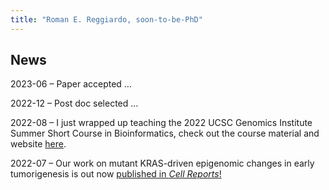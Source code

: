 ```yaml
---
title: "Roman E. Reggiardo, soon-to-be-PhD"
---
```


## News

2023-06 -- Paper accepted ... 

2022-12 -- Post doc selected ... 

2022-08 -- I just wrapped up teaching the 2022 UCSC Genomics Institute Summer Short Course in Bioinformatics, check out the course material and website [here](https://rreggiar.github.io/ucsc_scbc_2022/).

2022-07 -- Our work on mutant KRAS-driven epigenomic changes in early tumorigenesis is out now [published  in *Cell Reports*!](https://www.cell.com/cell-reports/fulltext/S2211-1247(22)00906-8)

